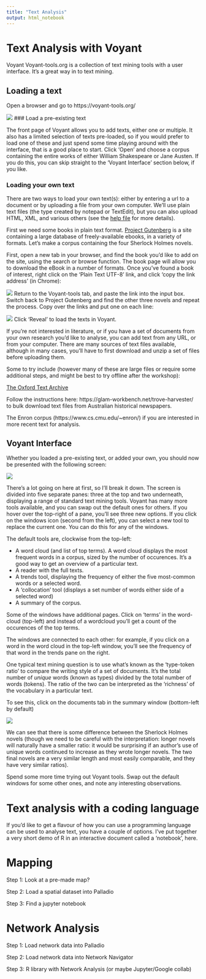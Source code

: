 ```yaml
---
title: "Text Analysis"
output: html_notebook
---
```

# Text Analysis with Voyant

Voyant 
Voyant-tools.org is a collection of text mining tools with a user interface. It's a great way in to text mining. 

## Loading a text

Open a browser and go to https://voyant-tools.org/

![](dh_definitions_bot/Screenshot 2021-05-21 at 08.44.56.png)
### Load a pre-existing text  

The front page of Voyant allows you to add texts, either one or multiple. It also has a limited selection of texts pre-loaded, so if you would prefer to load one of these and just spend some time playing around with the interface, that is a good place to start. Click 'Open' and choose a corpus containing the entire works of either William Shakespeare or Jane Austen. If you do this, you can skip straight to the 'Voyant Interface' section below, if you like.

### Loading your own text

There are two ways to load your own text(s): either by entering a url to a document or by uploading a file from your own computer. We'll use plain text files (the type created by notepad or TextEdit), but you can also upload HTML, XML, and various others (see the [help file](https://voyant-tools.org/docs/#!/guide/corpuscreator-section-input-format) for more details).

First we need some books in plain text format. [Project Gutenberg](https://www.gutenberg.org/) is a site containing a large database of freely-available ebooks, in a variety of formats. Let's make a corpus containing the four Sherlock Holmes novels. 

First, open a new tab in your browser, and find the book you'd like to add on the site, using the search or browse function. The book page will allow you to download the eBook in a number of formats. Once you've found a book of interest, right click on the 'Plain Text UTF-8' link, and click 'copy the link address' (in Chrome):

![](dh_definitions_bot/Screenshot 2021-05-21 at 09.06.56.png)
Return to the Voyant-tools tab, and paste the link into the input box. Switch back to Project Gutenberg and find the other three novels and repeat the process. Copy over the links and put one on each line:

![](dh_definitions_bot/Screenshot 2021-05-21 at 09.08.52.png)
Click 'Reveal' to load the texts in Voyant.

If you're not interested in literature, or if you have a set of documents from your own research you'd like to analyse, you can add text from any URL, or from your computer. There are many sources of text files available, although in many cases, you'll have to first download and unzip a set of files before uploading them. 

Some to try include (however many of these are large files or require some additional steps, and might be best to try offline after the workshop):

[The Oxford Text Archive](https://ota.bodleian.ox.ac.uk/)

Follow the instructions here: https://glam-workbench.net/trove-harvester/ to bulk download text files from Australian historical newspapers.

The Enron corpus (https://www.cs.cmu.edu/~enron/) if you are interested in more recent text for analysis.

## Voyant Interface  

Whether you loaded a pre-existing text, or added your own, you should now be presented with the following screen:

![](dh_definitions_bot/Screenshot 2021-05-21 at 09.12.04.png)

There's a lot going on here at first, so I'll break it down. The screen is divided into five separate panes: three at the top and two underneath, displaying a range of standard text mining tools. Voyant has many more tools available, and you can swap out the default ones for others. If you hover over the top-right of a pane, you'll see three new options. If you click on the windows icon (second from the left), you can select a new tool to replace the current one. You can do this for any of the windows. 

The default tools are, clockwise from the top-left: 

* A word cloud (and list of top terms). A word cloud displays the most frequent words in a corpus, sized by the number of occurences. It's a good way to get an overview of a particular text.
* A reader with the full texts. 
* A trends tool, displaying the frequency of either the five most-common words or a selected word.
* A 'collocation' tool (displays a set number of words either side of a selected word)
* A summary of the corpus. 


Some of the windows have additional pages. Click on 'terms' in the word-cloud (top-left) and instead of a wordcloud you'll get a count of the occurences of the top terms. 

The windows are connected to each other: for example, if you click on a word in the word cloud in the top-left window, you'll see the frequency of that word in the trends pane on the right. 

One typical text mining question is to use what's known as the 'type-token ratio' to compare the writing style of a set of documents. It's the total number of *unique* words (known as types) divided  by the total number of words (tokens). The ratio of the two can be interpreted as the 'richness' of the vocabulary in a particular text.  

To see this, click on the documents tab in the summary window (bottom-left by default)

![](dh_definitions_bot/Screenshot 2021-05-21 at 09.41.43.png)

We can see that there is some difference between the Sherlock Holmes novels (though we need to be careful with the interpretation: longer novels will naturally have a smaller ratio: it would be surprising if an author's use of unique words continued to increase as they wrote longer novels. The two final novels are a very similar length and most easily comparable, and they have very similar ratios).

Spend some more time trying out Voyant tools. Swap out the default windows for some other ones, and note any interesting observations.

# Text analysis with a coding language

If you'd like to get a flavour of how you can use a programming language can be used to analyse text, you have a couple of options. I've put together a very short demo of R in an interactive document called a 'notebook', here. 

# Mapping

Step 1: Look at a pre-made map?

Step 2: Load a spatial dataset into Palladio

Step 3: Find a jupyter notebook

# Network Analysis

Step 1: Load network data into Palladio

Step 2: Load network data into Network Navigator

Step 3: R library with Network Analysis (or maybe Jupyter/Google collab)